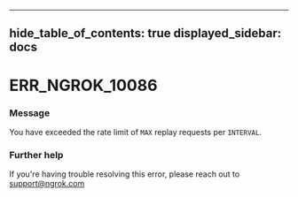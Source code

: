 

---
hide_table_of_contents: true
displayed_sidebar: docs
---


# ERR_NGROK_10086

### Message
You have exceeded the rate limit of `MAX` replay requests per `INTERVAL`.

<ErrorDetails error="err_ngrok_10086" />



### Further help
If you're having trouble resolving this error, please reach out to [support@ngrok.com](mailto:support@ngrok.com?subject=Help%20with%20ERR_NGROK_10086)

